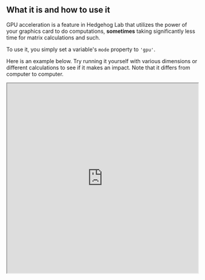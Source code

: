 
## What it is and how to use it

GPU acceleration is a feature in Hedgehog Lab that utilizes the power of your graphics card to do computations, **sometimes** taking significantly less time for matrix calculations and such.

To use it, you simply set a variable's `mode` property to `'gpu'`.

Here is an example below. Try running it yourself with various dimensions or different calculations to see if it makes an impact. Note that it differs from computer to computer.

<iframe src="https://hlab.app/s/docs/gpuacceleration_hbook"
    width="100%"
    height="500px">
  </iframe>